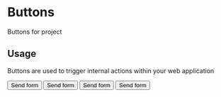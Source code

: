 
<Meta title="Buttons" component={Button} />

# Buttons

Buttons for project

## Usage

Buttons are used to trigger internal actions within your web application

<Preview withToolbar>
  <Story name="primary">
    <Button variant="primary">Send form</Button>
  </Story>
  <Story name="secondary">
    <Background variant="dark">
      <Button variant="secondary">Send form</Button>
    </Background>
  </Story>
  <Story name="form primary">
    <Button variant="form-primary">Send form</Button>
  </Story>
  <Story name="form secondary">
    <Button variant="form-secondary">Send form</Button>
  </Story>
</Preview>
